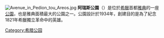 [[File:Avenue_in_Pedion_tou_Areos.jpg|right]]
'''阿瑞斯公園'''（{{lang-el|Πεδίον του Άρεως or Πεδίον Άρεως}}）是位於[[希臘|希臘]]首都[[雅典|雅典]]的一座[[公園|公園]]，也是雅典面積最大的公園之一。公園設計於1934年，創建目的是為了紀念1821年希臘獨立革命中的英雄。
{{Commons category|Pedion tou Areos}}
{{雅典地標}}
[[Category:希腊公园|Category:希腊公园]]